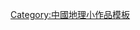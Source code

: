 {{asbox
| image     = Ningxia_province.png
| pix       = 30
| subject   = 
| qualifier = 與[[宁夏]]相關
| category  = 宁夏小作品
| tempsort  =  Ningxia
| name      = Template:Ningxia-stub
}}<noinclude>
[[Category:中國地理小作品模板]]
</noinclude>
